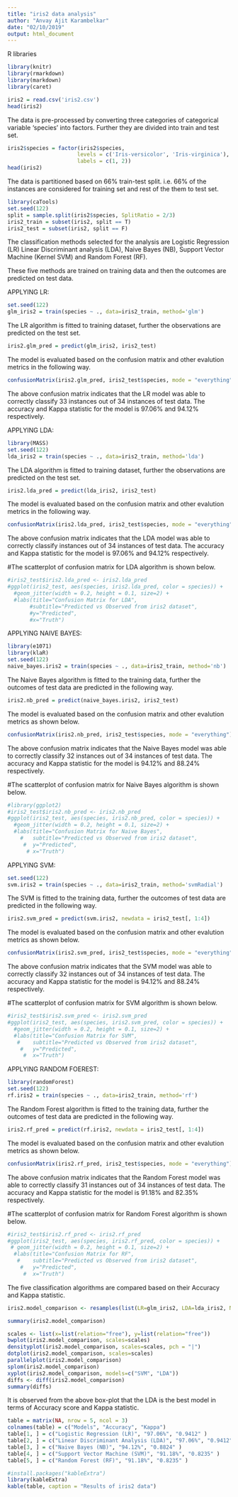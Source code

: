 ---
title: "iris2 data analysis"
author: "Anvay Ajit Karambelkar"
date: "02/10/2019"
output: html_document
---




R libraries

```{r}
library(knitr)
library(rmarkdown)
library(markdown)
library(caret)
```

       
```{r}
iris2 = read.csv('iris2.csv')
head(iris2)
```

The data is pre-processed by converting three categories of categorical variable 'species' into factors. Further they are divided into train and test set.

```{r}
iris2$species = factor(iris2$species,
                      levels = c('Iris-versicolor', 'Iris-virginica'),
                      labels = c(1, 2))
head(iris2)
```

The data is partitioned based on 66% train-test split. i.e. 66% of the instances are considered for training set and rest of the them to test set.

```{r}
library(caTools)
set.seed(122)
split = sample.split(iris2$species, SplitRatio = 2/3)
iris2_train = subset(iris2, split == T)
iris2_test = subset(iris2, split == F)
```

The classification methods selected for the analysis are Logistic Regression (LR) Linear Discriminant analysis (LDA), Naive Bayes (NB), Support Vector Machine (Kernel SVM) and Random Forest (RF).

These five methods are trained on training data and then the outcomes are predicted on test data.
  





APPLYING LR:

```{r}
set.seed(122)
glm_iris2 = train(species ~ ., data=iris2_train, method='glm')
```

The LR algorithm is fitted to training dataset, further the observations are predicted on the test set.

```{r}
iris2.glm_pred = predict(glm_iris2, iris2_test)
```

The model is evaluated based on the confusion matrix and other evalution metrics in the following way.

```{r}
confusionMatrix(iris2.glm_pred, iris2_test$species, mode = "everything")
```

The above confusion matrix indicates that the LR model was able to correctly classify 33 instances out of 34 instances of test data. The accuracy and Kappa statistic for the model is 97.06% and 94.12% respectively.






APPLYING LDA:

```{r}
library(MASS)
set.seed(122)
lda_iris2 = train(species ~ ., data=iris2_train, method='lda')
```

The LDA algorithm is fitted to training dataset, further the observations are predicted on the test set.

```{r}
iris2.lda_pred = predict(lda_iris2, iris2_test)
```

The model is evaluated based on the confusion matrix and other evalution metrics in the following way.

```{r}
confusionMatrix(iris2.lda_pred, iris2_test$species, mode = "everything")
```

The above confusion matrix indicates that the LDA model was able to correctly classify  instances out of 34 instances of test data. The accuracy and Kappa statistic for the model is 97.06% and 94.12% respectively.

#The scatterplot of confusion matrix for LDA algorithm is shown below.

```{r}
#iris2_test$iris2.lda_pred <- iris2.lda_pred
#ggplot(iris2_test, aes(species, iris2.lda_pred, color = species)) +
  #geom_jitter(width = 0.2, height = 0.1, size=2) +
  #labs(title="Confusion Matrix for LDA", 
       #subtitle="Predicted vs Observed from iris2 dataset", 
       #y="Predicted", 
       #x="Truth")
```







APPLYING NAIVE BAYES:

```{r}
library(e1071)
library(klaR)
set.seed(122)
naive_bayes.iris2 = train(species ~ ., data=iris2_train, method='nb')
```

The Naive Bayes algorithm is fitted to the training data, further the outcomes of test data are predicted in the following way. 

```{r}
iris2.nb_pred = predict(naive_bayes.iris2, iris2_test)
```

The model is evaluated based on the confusion matrix and other evalution metrics as shown below.

```{r}
confusionMatrix(iris2.nb_pred, iris2_test$species, mode = "everything")
```

The above confusion matrix indicates that the Naive Bayes model was able to correctly classify 32 instances out of 34 instances of test data. The accuracy and Kappa statistic for the model is 94.12% and 88.24% respectively.

#The scatterplot of confusion matrix for Naive Bayes algorithm is shown below.

```{r}
#library(ggplot2)
#iris2_test$iris2.nb_pred <- iris2.nb_pred
#ggplot(iris2_test, aes(species, iris2.nb_pred, color = species)) +
  #geom_jitter(width = 0.2, height = 0.1, size=2) +
  #labs(title="Confusion Matrix for Naive Bayes", 
    #   subtitle="Predicted vs Observed from iris2 dataset", 
     #  y="Predicted", 
      # x="Truth")
```








APPLYING SVM:

```{r}
set.seed(122)
svm.iris2 = train(species ~ ., data=iris2_train, method='svmRadial')
```

The SVM is fitted to the training data, further the outcomes of test data are predicted in the following way.

```{r}
iris2.svm_pred = predict(svm.iris2, newdata = iris2_test[, 1:4])
```

The model is evaluated based on the confusion matrix and other evalution metrics as shown below.

```{r}
confusionMatrix(iris2.svm_pred, iris2_test$species, mode = "everything")
```

The above confusion matrix indicates that the SVM model was able to correctly classify 32 instances out of 34 instances of test data. The accuracy and Kappa statistic for the model is 94.12% and 88.24% respectively.

#The scatterplot of confusion matrix for SVM algorithm is shown below.

```{r}
#iris2_test$iris2.svm_pred <- iris2.svm_pred
#ggplot(iris2_test, aes(species, iris2.svm_pred, color = species)) +
  #geom_jitter(width = 0.2, height = 0.1, size=2) +
  #labs(title="Confusion Matrix for SVM", 
   #    subtitle="Predicted vs Observed from iris2 dataset", 
    #   y="Predicted", 
     #  x="Truth")
```








APPLYING RANDOM FOEREST:

```{r}
library(randomForest)
set.seed(122)
rf.iris2 = train(species ~ ., data=iris2_train, method='rf')
```

The Random Forest algorithm is fitted to the training data, further the outcomes of test data are predicted in the following way.

```{r}
iris2.rf_pred = predict(rf.iris2, newdata = iris2_test[, 1:4])
```

The model is evaluated based on the confusion matrix and other evalution metrics as shown below.

```{r}
confusionMatrix(iris2.rf_pred, iris2_test$species, mode = "everything")
```

The above confusion matrix indicates that the Random Forest model was able to correctly classify 31 instances out of 34 instances of test data. The accuracy and Kappa statistic for the model is 91.18% and 82.35% respectively.

#The scatterplot of confusion matrix for Random Forest algorithm is shown below.

```{r}
#iris2_test$iris2.rf_pred <- iris2.rf_pred
#ggplot(iris2_test, aes(species, iris2.rf_pred, color = species)) +
 # geom_jitter(width = 0.2, height = 0.1, size=2) +
  #labs(title="Confusion Matrix for RF", 
   #    subtitle="Predicted vs Observed from iris2 dataset", 
    #   y="Predicted", 
     #  x="Truth")
```

The five classification algorithms are compared based on their Accuracy and Kappa statistic.

```{r}
iris2.model_comparison <- resamples(list(LR=glm_iris2, LDA=lda_iris2, NB=naive_bayes.iris2, SVM=svm.iris2, RF=rf.iris2))

summary(iris2.model_comparison)
```


```{r}
scales <- list(x=list(relation="free"), y=list(relation="free"))
bwplot(iris2.model_comparison, scales=scales)
densityplot(iris2.model_comparison, scales=scales, pch = "|")
dotplot(iris2.model_comparison, scales=scales)
parallelplot(iris2.model_comparison)
splom(iris2.model_comparison)
xyplot(iris2.model_comparison, models=c("SVM", "LDA"))
diffs <- diff(iris2.model_comparison)
summary(diffs)
```

It is observed from the above box-plot that the LDA is the best model in terms of Accuracy score and Kappa statistic.

```{r make a table, results='asis'}
table = matrix(NA, nrow = 5, ncol = 3)
colnames(table) = c("Models", "Accuracy", "Kappa")
table[1, ] = c("Logistic Regression (LR)", "97.06%", "0.9412" )
table[2, ] = c("Linear Discriminant Analysis (LDA)", "97.06%", "0.9412" )
table[3, ] = c("Naive Bayes (NB)", "94.12%", "0.8824" )
table[4, ] = c("Support Vector Machine (SVM)", "91.18%", "0.8235" )
table[5, ] = c("Random Forest (RF)", "91.18%", "0.8235" )

#install.packages("kableExtra")
library(kableExtra)
kable(table, caption = "Results of iris2 data")
```













